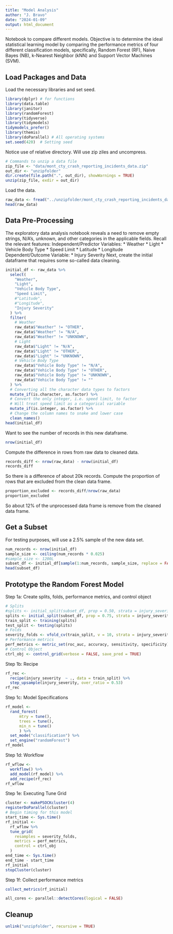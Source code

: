 ```yaml
---
title: "Model Analysis"
author: "J. Bravo"
date: "2024-01-09"
output: html_document
---
```

Notebook to compare different models. Objective is to determine the ideal statistical learning model by comparing the performance metrics of four different classification models, specifically, Random Forest (RF), Naive Bayes (NB), k-Nearest Neighbor (kNN) and Support Vector Machines (SVM).

## Load Packages and Data
Load the necessary libraries and set seed.
```r
library(dplyr) # for functions
library(data.table)
library(janitor)
library(randomForest)
library(tidyverse)
library(tidymodels)
tidymodels_prefer()
library(themis)
library(doParallel) # All operating systems
set.seed(420)  # Setting seed
```
Notice use of relative directory. Will use zip ziles and uncompress.
```r
# Commands to unzip a data file
zip_file <- "data/mont_cty_crash_reporting_incidents_data.zip"
out_dir <- "unzipfolder"
dir.create(file.path(".", out_dir), showWarnings = TRUE)
unzip(zip_file, exdir = out_dir)
```
Load the data.
```r
raw_data <- fread("../unzipfolder/mont_cty_crash_reporting_incidents_data.csv")
head(raw_data)
```
## Data Pre-Processing
The exploratory data analysis notebook reveals a need to remove empty strings, N/A's, unknown, and other categories in the applicable fields.
Recall the relevant features:
  Independent/Predictor Variables:
  * Weather
  * Light
  * Vehicle Body Type
  * Speed Limit
  * Latitude
  * Longitude
  Dependent/Outcome Variable:
  * Injury Severity
Next, create the initial dataframe that requires some so-called data cleaning.
```r
initial_df <- raw_data %>%
  select(
    "Weather",
    "Light",
    "Vehicle Body Type",
    "Speed Limit",
    #"Latitude",
    #"Longitude",
    "Injury Severity"
  ) %>%
  filter(
    # Weather
    raw_data$"Weather" != "OTHER",
    raw_data$"Weather" != "N/A",
    raw_data$"Weather" != "UNKNOWN",
    # Light
    raw_data$"Light" != "N/A",
    raw_data$"Light" != "OTHER",
    raw_data$"Light" != "UNKNOWN",
    # Vehicle Body Type
    raw_data$"Vehicle Body Type" != "N/A",
    raw_data$"Vehicle Body Type" != "OTHER",
    raw_data$"Vehicle Body Type" != "UNKNOWN",
    raw_data$"Vehicle Body Type" != ""
  ) %>%
  # Converting all the character data types to factors
  mutate_if(is.character, as.factor) %>%
  # Convert the only integer, i.e. speed limit, to factor
  # Will treat speed limit as a categorical variable
  mutate_if(is.integer, as.factor) %>%
  # Change the column names to snake and lower case
  clean_names()
head(initial_df)
```
Want to see the number of records in this new dataframe.
```r
nrow(initial_df)
```
Compute the difference in rows from raw data to cleaned data.
```r
records_diff <- nrow(raw_data) - nrow(initial_df)
records_diff
```
So there is a difference of about 20k records.
Compute the proportion of rows that are excluded from the clean data frame.
```r
proportion_excluded <- records_diff/nrow(raw_data)
proportion_excluded
```
So about 12% of the unprocessed data frame is remove from the cleaned data frame.

## Get a Subset
For testing purposes, will use a 2.5% sample of the new data set.
```r
num_records <- nrow(initial_df)
sample_size <- ceiling(num_records * 0.025)
#sample_size <- 1200L
subset_df <- initial_df[sample(1:num_records, sample_size, replace = FALSE),]
head(subset_df)
```

## Prototype the Random Forest Model
Step 1a: Create splits, folds, performance metrics, and control object
```r
# Splits
#splits <- initial_split(subset_df, prop = 0.50, strata = injury_severity)
splits <- initial_split(subset_df, prop = 0.75, strata = injury_severity)
train_split <- training(splits)
test_split <- testing(splits)
# Folds
severity_folds <- vfold_cv(train_split, v = 10, strata = injury_severity)
# Performance metrics
perf_metrics <- metric_set(roc_auc, accuracy, sensitivity, specificity)
# Control Object
ctrl_obj <- control_grid(verbose = FALSE, save_pred = TRUE)
```
Step 1b: Recipe
```r
rf_rec <-
  recipe(injury_severity  ~ ., data = train_split) %>%
  step_upsample(injury_severity, over_ratio = 0.53)
rf_rec
```
Step 1c: Model Specifications
```r
rf_model <-
  rand_forest(
      mtry = tune(),
      trees = tune(),
      min_n = tune()
      ) %>%
  set_mode("classification") %>%
  set_engine("randomForest")
rf_model
```
Step 1d: Workflow
```r
rf_wflow <-
  workflow() %>%
  add_model(rf_model) %>%
  add_recipe(rf_rec)
rf_wflow
```
Step 1e: Executing Tune Grid
```r
cluster <- makePSOCKcluster(4)
registerDoParallel(cluster)
# Begin timing for this model
start_time <- Sys.time()
rf_initial <-
  rf_wflow %>%
  tune_grid(
    resamples = severity_folds,
    metrics = perf_metrics,
    control = ctrl_obj
  )
end_time <- Sys.time()
end_time - start_time
rf_initial
stopCluster(cluster)
```
Step 1f: Collect performance metrics
```r
collect_metrics(rf_initial)
```




```r
all_cores <- parallel::detectCores(logical = FALSE)

```
## Cleanup
```r
unlink("unzipfolder", recursive = TRUE)
```

